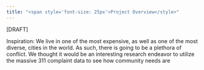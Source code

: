 ```yaml
---
title: "<span style='font-size: 25px'>Project Overview</style>"
---
```

[DRAFT]

Inspiration: We live in one of the most expensive, as well as one of the most diverse, cities in the world. As such, there is going to be a plethora of conflict. We thought it would be an interesting research endeavor to utilize the massive 311 complaint data to see how community needs are 





